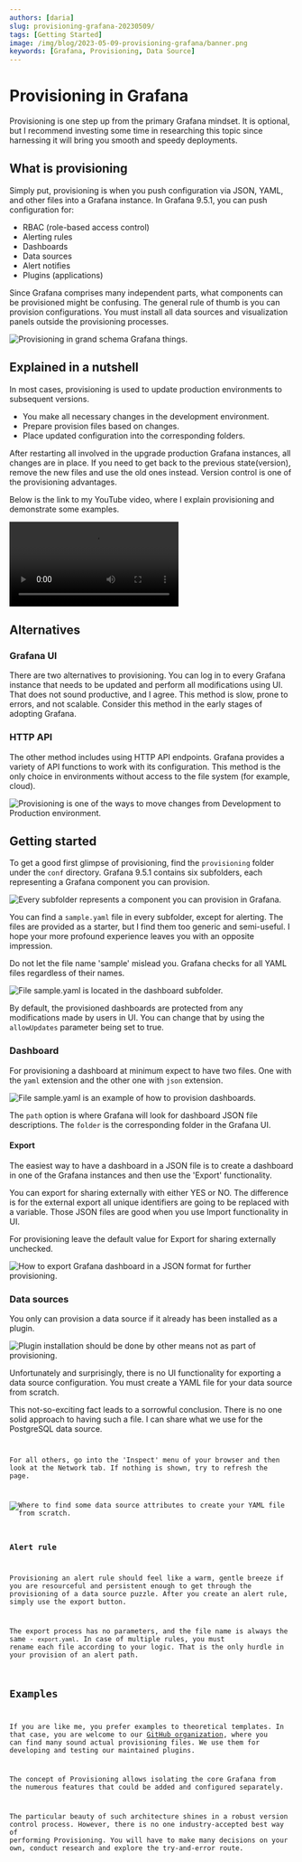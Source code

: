 ```yaml
---
authors: [daria]
slug: provisioning-grafana-20230509/
tags: [Getting Started]
image: /img/blog/2023-05-09-provisioning-grafana/banner.png
keywords: [Grafana, Provisioning, Data Source]
---
```



# Provisioning in Grafana

Provisioning is one step up from the primary Grafana mindset. It is optional, but I recommend investing some time in researching this topic since harnessing it will bring you smooth and speedy deployments.

## What is provisioning

Simply put, provisioning is when you push configuration via JSON, YAML, and other files into a Grafana instance. In Grafana 9.5.1, you can push configuration for:

- RBAC (role-based access control)
- Alerting rules
- Dashboards
- Data sources
- Alert notifies
- Plugins (applications)

Since Grafana comprises many independent parts, what components can be provisioned might be confusing. The general rule of thumb is you can provision configurations. You must install all data sources and visualization panels outside the provisioning processes.

<Image
  title="Provisioning in grand schema Grafana things."
  src="/img/blog/2023-05-09-provisioning-grafana/basics.png"
  lazy={false}
/>

## Explained in a nutshell

In most cases, provisioning is used to update production environments to subsequent versions.

- You make all necessary changes in the development environment.
- Prepare provision files based on changes.
- Place updated configuration into the corresponding folders.

After restarting all involved in the upgrade production Grafana instances, all changes are in place. If you need to get back to the previous state(version), remove the new files and use the old ones instead. Version control is one of the provisioning advantages.

Below is the link to my YouTube video, where I explain provisioning and demonstrate some examples.

<Video
  title="Basics, pitfalls, file examples in Windows and Docker Demo."
  src="https://www.youtube.com/embed/sGHKY0VmbLw"
/>

## Alternatives

### Grafana UI

There are two alternatives to provisioning. You can log in to every Grafana instance that needs to be updated and perform all modifications using UI. That does not sound productive, and I agree. This method is slow, prone to errors, and not scalable.
Consider this method in the early stages of adopting Grafana.

### HTTP API

The other method includes using HTTP API endpoints. Grafana provides a variety of API functions to work with its configuration. This method is the only choice in environments without access to the file system (for example, cloud).

<Image
  title="Provisioning is one of the ways to move changes from Development to Production environment."
  src="/img/blog/2023-05-09-provisioning-grafana/provisioning-6-parts.png"
/>

## Getting started

To get a good first glimpse of provisioning, find the `provisioning` folder under the `conf` directory. Grafana 9.5.1 contains six subfolders, each representing a Grafana component you can provision.

<Image
  title="Every subfolder represents a component you can provision in Grafana."
  src="/img/blog/2023-05-09-provisioning-grafana/provisioning-folder.png"
/>

You can find a `sample.yaml` file in every subfolder, except for alerting. The files are provided as a starter, but I find them too generic and semi-useful. I hope your more profound experience leaves you with an opposite impression.

Do not let the file name 'sample' mislead you. Grafana checks for all YAML files regardless of their names.

<Image
  title="File sample.yaml is located in the dashboard subfolder."
  src="/img/blog/2023-05-09-provisioning-grafana/yaml-dash.png"
/>

By default, the provisioned dashboards are protected from any modifications made by users in UI. You can change that by using the `allowUpdates` parameter being set to true.

### Dashboard

For provisioning a dashboard at minimum expect to have two files. One with the `yaml` extension and the other one with `json` extension.

<Image
  title="File sample.yaml is an example of how to provision dashboards."
  src="/img/blog/2023-05-09-provisioning-grafana/sample-yaml.png"
/>

The `path` option is where Grafana will look for dashboard JSON file descriptions. The `folder` is the corresponding folder in the Grafana UI.

#### Export

The easiest way to have a dashboard in a JSON file is to create a dashboard in one of the Grafana instances and then use the 'Export' functionality.

You can export for sharing externally with either YES or NO. The difference is for the external export all unique identifiers are going to be replaced with a variable. Those JSON files are good when you use Import functionality in UI.

For provisioning leave the default value for Export for sharing externally unchecked.

<Image
  title="How to export Grafana dashboard in a JSON format for further provisioning."
  src="/img/blog/2023-05-09-provisioning-grafana/share-export.png"
/>

### Data sources

You only can provision a data source if it already has been installed as a plugin.

<Image
  title="Plugin installation should be done by other means not as part of provisioning."
  src="/img/blog/2023-05-09-provisioning-grafana/plugin-datasource.png"
/>

Unfortunately and surprisingly, there is no UI functionality for exporting a data source configuration. You must create a YAML file for your data source from scratch.

This not-so-exciting fact leads to a sorrowful conclusion. There is no one solid approach to having such a file. I can share what we use for the PostgreSQL data source.

<Code
  url="https://github.com/VolkovLabs/volkovlabs-grapi-datasource/blob/main/provisioning/datasources/datasources.yaml"
  language="yaml"
/>

For all others, go into the 'Inspect' menu of your browser and then look at the Network tab. If nothing is shown, try to refresh the page.

<Image
  title="Where to find some data source attributes to create your YAML file from scratch."
  src="/img/blog/2023-05-09-provisioning-grafana/inspect.png"
/>

### Alert rule

Provisioning an alert rule should feel like a warm, gentle breeze if you are resourceful and persistent enough to get through the provisioning of a data source puzzle. After you create an alert rule, simply use the export button.

The export process has no parameters, and the file name is always the same - `export.yaml`. In case of multiple rules, you must rename each file according to your logic. That is the only hurdle in your provision of an alert path.

## Examples

If you are like me, you prefer examples to theoretical templates. In that case, you are welcome to our [GitHub organization](https://github.com/VolkovLabs), where you can find many sound actual provisioning files. We use them for developing and testing our maintained plugins.

The concept of Provisioning allows isolating the core Grafana from the numerous features that could be added and configured separately.

The particular beauty of such architecture shines in a robust version control process. However, there is no one industry-accepted best way of performing Provisioning. You will have to make many decisions on your own, conduct research and explore the try-and-error route.
